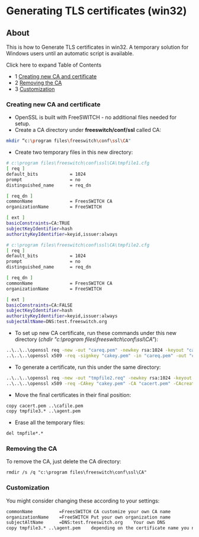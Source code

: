 
# Generating TLS certificates (win32) 

 

## About

This is how to Generate TLS certificates in win32\. A temporary solution for Windows users until an automatic script is available.

Click here to expand Table of Contents

* 1 [Creating new CA and certificate](#creating-new-ca-and-certificate)
* 2 [Removing the CA](#-freeswitch--generating-tls-certificates-win32-)
* 3 [Customization](#-freeswitch--generating-tls-certificates-win32-)

### Creating new CA and certificate

* OpenSSL is built with FreeSWITCH - no additional files needed for setup.
* Create a CA directory under **freeswitch/conf/ssl** called CA:

```bash
mkdir “c:\program files\freeswitch\conf\ssl\CA"
```

* Create two temporary files in this new directory:

```bash
# c:\program files\freeswitch\conf\ssl\CA\tmpfile1.cfg
[ req ]
default_bits            = 1024
prompt                  = no
distinguished_name      = req_dn

[ req_dn ]
commonName              = FreesSWITCH CA
organizationName	    = FreeSWITCH

[ ext ]
basicConstraints=CA:TRUE
subjectKeyIdentifier=hash
authorityKeyIdentifier=keyid,issuer:always
```

```bash
# c:\program files\freeswitch\conf\ssl\CA\tmpfile2.cfg
[ req ]
default_bits            = 1024
prompt                  = no
distinguished_name      = req_dn

[ req_dn ]
commonName              = FreesSWITCH CA
organizationName	    = FreeSWITCH

[ ext ]
basicConstraints=CA:FALSE
subjectKeyIdentifier=hash
authorityKeyIdentifier=keyid,issuer:always
subjectAltName=DNS:test.freeswitch.org 
```

* To set up new CA certificate, run these commands under this new directory (_chdir "c:\\program files\\freeswitch\\conf\\ssl\\CA"_):

```bash
..\..\..\openssl req -new -out "careq.pem" -newkey rsa:1024 -keyout "cakey.pem" -config "tmpfile1.cfg" -nodes -sha1
..\..\..\openssl x509 -req -signkey "cakey.pem" -in "careq.pem" -out "cacert.pem" -extfile "tmpfile1.cfg" -extensions ext -days 365 -sha1
```

* To generate a certificate, run this under the same directory:

```bash
..\..\..\openssl req -new -out "tmpfile2.req" -newkey rsa:1024 -keyout "tmpfile3.key" -config "tmpfile2.cfg" -nodes -sha1
..\..\..\openssl x509 -req -CAkey "cakey.pem" -CA "cacert.pem" -CAcreateserial -in "tmpfile2.req" -out "tmpfile3.crt" -extfile "tmpfile2.cfg" -extensions ext -days 365 -sha1
```

* Move the final certificates in their final position:

```xml
copy cacert.pem ..\cafile.pem
copy tmpfile3.* ..\agent.pem
```

* Erase all the temporary files:

```xml
del tmpfile*.*
```

### Removing the CA

To remove the CA, just delete the CA directory:

```xml
rmdir /s /q "c:\program files\freeswitch\conf\ssl\CA"
```

### Customization

You might consider changing these according to your settings:

```xml
commonName		    =FreesSWITCH CA	customize your own CA name
organizationName	=FreeSWITCH	Put your own organization name
subjectAltName		=DNS:test.freeswitch.org	Your own DNS
copy tmpfile3.* ..\agent.pem	depending on the certificate name you need
```


